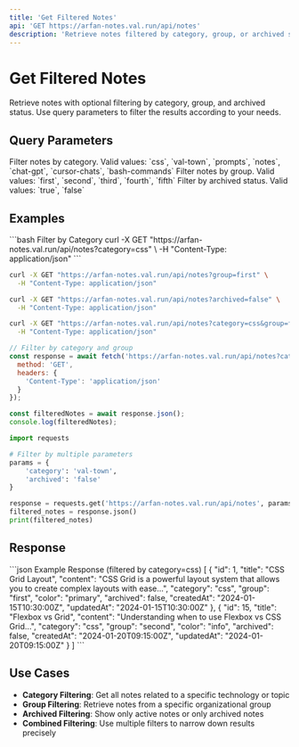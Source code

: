 ```yaml
---
title: 'Get Filtered Notes'
api: 'GET https://arfan-notes.val.run/api/notes'
description: 'Retrieve notes filtered by category, group, or archived status'
---
```


# Get Filtered Notes

Retrieve notes with optional filtering by category, group, and archived status. Use query parameters to filter the results according to your needs.

## Query Parameters

<ParamField query="category" type="string" optional>
  Filter notes by category. Valid values: `css`, `val-town`, `prompts`, `notes`, `chat-gpt`, `cursor-chats`, `bash-commands`
</ParamField>

<ParamField query="group" type="string" optional>
  Filter notes by group. Valid values: `first`, `second`, `third`, `fourth`, `fifth`
</ParamField>

<ParamField query="archived" type="boolean" optional>
  Filter by archived status. Valid values: `true`, `false`
</ParamField>

## Examples

<CodeGroup>
```bash Filter by Category
curl -X GET "https://arfan-notes.val.run/api/notes?category=css" \
  -H "Content-Type: application/json"
```

```bash Filter by Group
curl -X GET "https://arfan-notes.val.run/api/notes?group=first" \
  -H "Content-Type: application/json"
```

```bash Filter by Archived Status
curl -X GET "https://arfan-notes.val.run/api/notes?archived=false" \
  -H "Content-Type: application/json"
```

```bash Multiple Filters
curl -X GET "https://arfan-notes.val.run/api/notes?category=css&group=first&archived=false" \
  -H "Content-Type: application/json"
```

```javascript JavaScript Example
// Filter by category and group
const response = await fetch('https://arfan-notes.val.run/api/notes?category=css&group=first', {
  method: 'GET',
  headers: {
    'Content-Type': 'application/json'
  }
});

const filteredNotes = await response.json();
console.log(filteredNotes);
```

```python Python Example
import requests

# Filter by multiple parameters
params = {
    'category': 'val-town',
    'archived': 'false'
}

response = requests.get('https://arfan-notes.val.run/api/notes', params=params)
filtered_notes = response.json()
print(filtered_notes)
```
</CodeGroup>

## Response

<ResponseExample>
```json Example Response (filtered by category=css)
[
  {
    "id": 1,
    "title": "CSS Grid Layout",
    "content": "CSS Grid is a powerful layout system that allows you to create complex layouts with ease...",
    "category": "css",
    "group": "first",
    "color": "primary",
    "archived": false,
    "createdAt": "2024-01-15T10:30:00Z",
    "updatedAt": "2024-01-15T10:30:00Z"
  },
  {
    "id": 15,
    "title": "Flexbox vs Grid",
    "content": "Understanding when to use Flexbox vs CSS Grid...",
    "category": "css",
    "group": "second",
    "color": "info",
    "archived": false,
    "createdAt": "2024-01-20T09:15:00Z",
    "updatedAt": "2024-01-20T09:15:00Z"
  }
]
```
</ResponseExample>

## Use Cases

- **Category Filtering**: Get all notes related to a specific technology or topic
- **Group Filtering**: Retrieve notes from a specific organizational group
- **Archived Filtering**: Show only active notes or only archived notes
- **Combined Filtering**: Use multiple filters to narrow down results precisely 